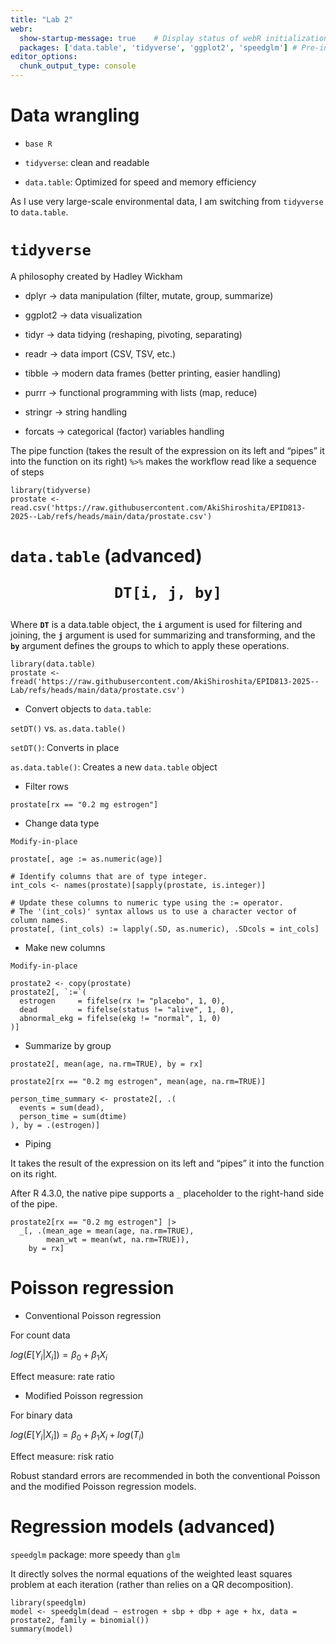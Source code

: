 ```yaml
---
title: "Lab 2"
webr:  
  show-startup-message: true    # Display status of webR initialization
  packages: ['data.table', 'tidyverse', 'ggplot2', 'speedglm'] # Pre-install dependency
editor_options: 
  chunk_output_type: console
---
```


# Data wrangling

* `base R`

* `tidyverse`: clean and readable 

* `data.table`: Optimized for speed and memory efficiency

:::callout-note
As I use very large-scale environmental data, I am switching from `tidyverse` to `data.table`.
:::

# `tidyverse`

A philosophy created by Hadley Wickham

* dplyr → data manipulation (filter, mutate, group, summarize)

* ggplot2 → data visualization

* tidyr → data tidying (reshaping, pivoting, separating)

* readr → data import (CSV, TSV, etc.)

* tibble → modern data frames (better printing, easier handling)

* purrr → functional programming with lists (map, reduce)

* stringr → string handling

* forcats → categorical (factor) variables handling

:::callout-note
The pipe function (takes the result of the expression on its left and "pipes" it into the function on its right) `%>%` makes the workflow read like a sequence of steps
:::

```webr
library(tidyverse)
prostate <- read.csv('https://raw.githubusercontent.com/AkiShiroshita/EPID813-2025--Lab/refs/heads/main/data/prostate.csv')
```

# `data.table` (advanced)

```{=html}
<div  style=" margin-left: auto; margin-right: auto;display: block; text-align:center; width:fit-content;"> 
<p style="font-size:200%;font-weight:bold" >
<code>DT[<span class="rows">i</span>, <span class="columns">j</span>, <span class="by">by</span>]</code>
</p>
</div>
```

Where <code>**DT**</code> is a data.table object, the <code class="rows">[**i**]{.rows}</code> argument is used for filtering and joining, the <code class="columns">[**j**]{.columns}</code> argument is used for summarizing and transforming, and the <code class="by">[**by**]{.by}</code> argument defines the groups to which to apply these operations.

```webr
library(data.table)
prostate <- fread('https://raw.githubusercontent.com/AkiShiroshita/EPID813-2025--Lab/refs/heads/main/data/prostate.csv')
```

* Convert objects to `data.table`: 

`setDT()` vs. `as.data.table()`

`setDT()`: Converts in place

`as.data.table()`: Creates a new `data.table` object

* Filter rows

```webr
prostate[rx == "0.2 mg estrogen"]
```

* Change data type

`Modify-in-place`

```webr
prostate[, age := as.numeric(age)]
```

```webr
# Identify columns that are of type integer.
int_cols <- names(prostate)[sapply(prostate, is.integer)]

# Update these columns to numeric type using the := operator.
# The '(int_cols)' syntax allows us to use a character vector of column names.
prostate[, (int_cols) := lapply(.SD, as.numeric), .SDcols = int_cols]
```

* Make new columns

`Modify-in-place`

```webr
prostate2 <- copy(prostate)
prostate2[, `:=`(
  estrogen     = fifelse(rx != "placebo", 1, 0),
  dead         = fifelse(status != "alive", 1, 0),
  abnormal_ekg = fifelse(ekg != "normal", 1, 0)
)]
```

* Summarize by group

```webr
prostate2[, mean(age, na.rm=TRUE), by = rx]
```

```webr
prostate2[rx == "0.2 mg estrogen", mean(age, na.rm=TRUE)]
```

```webr
person_time_summary <- prostate2[, .(
  events = sum(dead),
  person_time = sum(dtime)
), by = .(estrogen)]
```

* Piping

It takes the result of the expression on its left and "pipes" it into the function on its right.

After R 4.3.0, the native pipe supports a `_` placeholder to the right-hand side of the pipe.

```webr
prostate2[rx == "0.2 mg estrogen"] |> 
  _[, .(mean_age = mean(age, na.rm=TRUE),
        mean_wt = mean(wt, na.rm=TRUE)),
    by = rx]
```

# Poisson regression

* Conventional Poisson regression 

For count data

$log(E[Y_i|X_i])=\beta_0+\beta_1X_i$

Effect measure: rate ratio

* Modified Poisson regression

For binary data

$log(E[Y_i|X_i])=\beta_0+\beta_1X_i+log(T_i)$

Effect measure: risk ratio

:::callout-note
Robust standard errors are recommended in both the conventional Poisson and the modified Poisson regression models.
:::

# Regression models (advanced)

`speedglm` package: more speedy than `glm`

It directly solves the normal equations of the weighted least squares problem at each iteration (rather than relies on a QR decomposition).

```webr
library(speedglm)
model <- speedglm(dead ~ estrogen + sbp + dbp + age + hx, data = prostate2, family = binomial())
summary(model)
```



